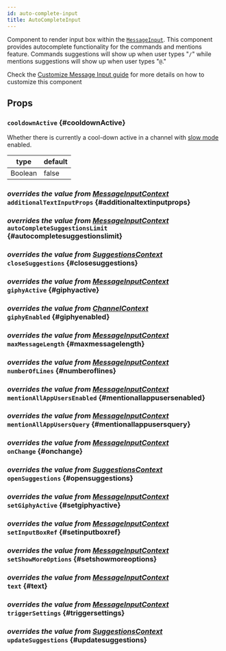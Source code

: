 ```yaml
---
id: auto-complete-input
title: AutoCompleteInput
---
```






Component to render input box within the [`MessageInput`](./message-input.mdx).
This component provides autocomplete functionality for the commands and mentions feature.
Commands suggestions will show up when user types "`/`" while mentions suggestions will show up when user types "`@`."

Check the [Customize Message Input guide](../../ui-cookbook/custom-message-input.mdx) for more details on how to customize this component

## Props

### `cooldownActive` {#cooldownActive}

Whether there is currently a cool-down active in a channel with [slow mode](https://getstream.io/chat/docs/javascript/slow_mode/?language=javascript#channel-slow-mode) enabled.

| type    | default |
| ------- | ------- |
| Boolean | false   |

### <div class="label description">_overrides the value from [MessageInputContext](../../../state-and-offline-support/contexts/message-input-context#additionaltextinputprops)_</div> `additionalTextInputProps` {#additionaltextinputprops}

<AdditionalTextInputProps />

### <div class="label description">_overrides the value from [MessageInputContext](../../../state-and-offline-support/contexts/message-input-context#autocompletesuggestionslimit)_</div> `autoCompleteSuggestionsLimit` {#autocompletesuggestionslimit}

<AutoCompleteSuggestionsLimit />

### <div class="label description">_overrides the value from [SuggestionsContext](../../../state-and-offline-support/contexts/suggestions-context#closesuggestions)_</div> `closeSuggestions` {#closesuggestions}

<CloseSuggestions />

### <div class="label description">_overrides the value from [MessageInputContext](../../../state-and-offline-support/contexts/message-input-context#giphyactive)_</div> `giphyActive` {#giphyactive}

<GiphyActive />

### <div class="label description">_overrides the value from [ChannelContext](../../../state-and-offline-support/contexts/channel-context#giphyenabled)_</div> `giphyEnabled` {#giphyenabled}

<GiphyEnabled />

### <div class="label description">_overrides the value from [MessageInputContext](../../../state-and-offline-support/contexts/message-input-context#maxmessagelength)_</div> `maxMessageLength` {#maxmessagelength}

<MaxMessageLength />

### <div class="label description">_overrides the value from [MessageInputContext](../../../state-and-offline-support/contexts/message-input-context#numberoflines)_</div> `numberOfLines` {#numberoflines}

<NumberOfLines />

### <div class="label description">_overrides the value from [MessageInputContext](../../../state-and-offline-support/contexts/message-input-context#mentionallappusersenabled)_</div> `mentionAllAppUsersEnabled` {#mentionallappusersenabled}

<MentionAllAppUsersEnabled />

### <div class="label description">_overrides the value from [MessageInputContext](../../../state-and-offline-support/contexts/message-input-context#mentionallappusersquery)_</div> `mentionAllAppUsersQuery` {#mentionallappusersquery}

<MentionAllAppUsersQuery />

### <div class="label description">_overrides the value from [MessageInputContext](../../../state-and-offline-support/contexts/message-input-context#onchange)_</div> `onChange` {#onchange}

<OnChange />

### <div class="label description">_overrides the value from [SuggestionsContext](../../../state-and-offline-support/contexts/suggestions-context#opensuggestions)_</div> `openSuggestions` {#opensuggestions}

<OpenSuggestions />

### <div class="label description">_overrides the value from [MessageInputContext](../../../state-and-offline-support/contexts/message-input-context#setgiphyactive)_</div> `setGiphyActive` {#setgiphyactive}

<SetGiphyActive />

### <div class="label description">_overrides the value from [MessageInputContext](../../../state-and-offline-support/contexts/message-input-context#setinputboxref)_</div> `setInputBoxRef` {#setinputboxref}

<SetInputBoxRef />

### <div class="label description">_overrides the value from [MessageInputContext](../../../state-and-offline-support/contexts/message-input-context#setshowmoreoptions)_</div> `setShowMoreOptions` {#setshowmoreoptions}

<SetShowMoreOptions />

### <div class="label description">_overrides the value from [MessageInputContext](../../../state-and-offline-support/contexts/message-input-context#text)_</div> `text` {#text}

<Text />

### <div class="label description">_overrides the value from [MessageInputContext](../../../state-and-offline-support/contexts/message-input-context#triggersettings)_</div> `triggerSettings` {#triggersettings}

<TriggerSettings />

### <div class="label description">_overrides the value from [SuggestionsContext](../../../state-and-offline-support/contexts/suggestions-context#updatesuggestions)_</div> `updateSuggestions` {#updatesuggestions}

<UpdateSuggestions />
